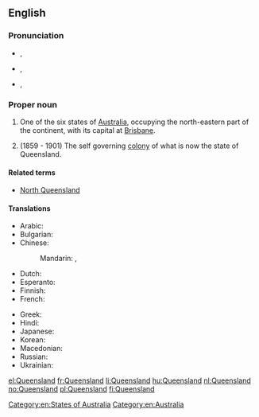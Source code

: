 ==English==
{{wikipedia}}

===Pronunciation===
* {{a|AusE}} {{IPA|/ˈkwɪːnzˌlæːnd/}}, {{X-SAMPA|/"kwI:nz%l{nd/}}
* {{a|UK}} {{IPA|/ˈkwiːnz.lænd/}}, {{X-SAMPA|/"kwi:nz.l{nd/}}
* {{a|US}} {{IPA|/ˈkwiːnzlənd/}}, {{X-SAMPA|/"kwi:nzl@nd/}}

===Proper noun===
{{en-proper noun}}

# One of the six states of [[Australia]], occupying the north-eastern part of the continent, with its capital at [[Brisbane]].
# {{historical}} (1859 - 1901) The self governing [[colony]] of what is now the state of Queensland.

====Related terms====
* [[North Queensland]]

====Translations====
{{trans-top|Australian state}}
* Arabic: {{t|ar|كوينزلاند|m|tr=kwinzland}}
* Bulgarian: {{t-|bg|Куиинсланд}}
* Chinese:
*: Mandarin: {{t|cmn|昆士蘭|sc=Hani}}, {{t|cmn|昆士兰|tr=Kūnshìlán|sc=Hani}}
* Dutch: {{t+|nl|Queensland}}
* Esperanto: {{t|eo|Kvinslando}}
* Finnish: {{t|fi|Queensland}}
* French: {{t-|fr|Queensland|m}}
{{trans-mid}}
* Greek: {{t|el|Κουΐνσλαντ|tr=Kouḯnslant}}
* Hindi: {{t|hi|क्वींसलैंड|tr=kvīnslaiṇḍ|xs=Hindi}}
* Japanese: {{t|ja|クイーンズラン|tr=Kuīnzurando}}
* Korean: {{t|ko|퀸즐랜드|tr=Kwinjeullaendeu}}
* Macedonian: {{t-|mk|Квинсленд|m|tr=Kvínslend}}
* Russian: {{t-|ru|Квинсленд|m|tr=Kvínslend}}
* Ukrainian: {{t|uk|Квінсленд|m|tr=Kvínslend|xs=Ukrainian}}
{{trans-bottom}}

[[Category:en:States of Australia]]
[[Category:en:Australia]]

[[el:Queensland]]
[[fr:Queensland]]
[[li:Queensland]]
[[hu:Queensland]]
[[nl:Queensland]]
[[no:Queensland]]
[[pl:Queensland]]
[[fi:Queensland]]